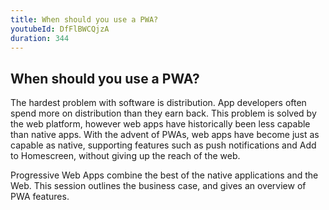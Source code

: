 ```yaml
---
title: When should you use a PWA?
youtubeId: DfFlBWCQjzA
duration: 344
---
```


## When should you use a PWA?

The hardest problem with software is distribution. App developers often spend more on distribution than they earn back. This problem is solved by the web platform, however web apps have historically been less capable than native apps. With the advent of PWAs, web apps have become just as capable as native, supporting features such as push notifications and Add to Homescreen, without giving up the reach of the web.

Progressive Web Apps combine the best of the native applications and the Web. This session outlines the business case, and gives an overview of PWA features.